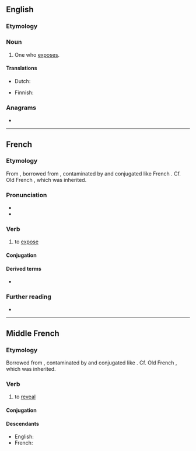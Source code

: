 ==English==

===Etymology===
{{suffix|expose|er|lang=en}}

===Noun===
{{en-noun}}

# One who [[expose]]s.

====Translations====
{{trans-top|one who exposes}}
* Dutch: {{t|nl|tentoonsteller|m}}
{{trans-mid}}
* Finnish: {{t+|fi|paljastaja}}
{{trans-bottom}}

===Anagrams===
* {{anagrams|en|a=eeoprsx|peroxes}}

----

==French==

===Etymology===
From {{inh|fr|frm|exposer}}, borrowed from {{bor|fr|la|expono|expōnō, expōnere}}, contaminated by and conjugated like French {{m|fr|poser}}. Cf. Old French {{m|fro|espondre}}, which was inherited.

===Pronunciation===
* {{fr-IPA}}
* {{audio|Fr-exposer.ogg|Audio|lang=fr}}

===Verb===
{{fr-verb}}

# to [[expose]]

====Conjugation====
{{fr-conj-auto}}

====Derived terms====
* {{l|fr|sous-exposer}}

===Further reading===
* {{R:TLFi}}

----

==Middle French==

===Etymology===
Borrowed from {{bor|frm|la|expono|expōnō, expōnere}}, contaminated by and conjugated like {{m|frm|poser}}. Cf. Old French {{m|fro|espondre}}, which was inherited.

===Verb===
{{head|frm|verb}}

# to [[reveal]]

====Conjugation====
{{frm-conj-er|expos}}

====Descendants====
* English: {{l|en|expose}}
* French: {{l|fr|exposer}}